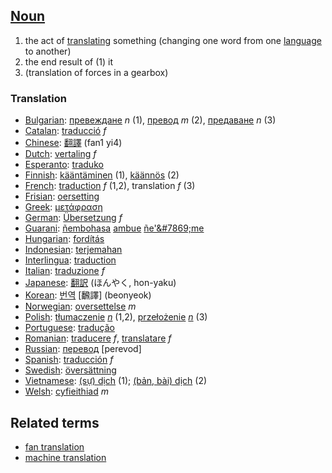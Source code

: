 == [[Noun]] == 
#the act of [[translate|translating]] something (changing one word from one [[language]] to another) 
#the end result of (1) it
#(translation of forces in a gearbox)

=== Translation ===
*[[Bulgarian]]: [[превеждане]] ''n'' (1), [[превод]] ''m'' (2), [[предаване]] ''n'' (3)
*[[Catalan]]: [[traducció]] ''f''
*[[Chinese]]: [[翻譯]] (fan1 yi4)
*[[Dutch]]: [[vertaling]] ''f''
*[[Esperanto]]: [[traduko]]
*[[Finnish]]: [[kääntäminen]] (1), [[käännös]] (2)
*[[French]]: [[traduction]] ''f'' (1,2), translation ''f'' (3)
*[[Frisian]]: [[oersetting]]
*[[Greek]]: [[μετάφραση]]
*[[German]]: [[Übersetzung]] ''f''
*[[Guarani]]: [[ñembohasa]] [[ambue]] [[ñe'&#7869;]]me
*[[Hungarian]]: [[fordítás]]
*[[Indonesian]]: [[terjemah|terjemahan]]
*[[Interlingua]]: [[traduction]]
*[[Italian]]: [[traduzione]] ''f''
*[[Japanese]]: [[翻訳]] (ほんやく, hon-yaku)
*[[Korean]]: [[번역]] [飜譯] (beonyeok)
*[[Norwegian]]: [[oversettelse]] ''m''
*[[Polish]]: [[tłumaczenie]] ''[[neuter|n]]'' (1,2), [[przełożenie]] ''[[neuter|n]]'' (3)
*[[Portuguese]]: [[tradução]]
*[[Romanian]]: [[traducere]] ''f'', [[translatare]] ''f''
*[[Russian]]: [[перевод]] [perevod]
*[[Spanish]]: [[traducción]] ''f''
*[[Swedish]]: [[översättning]]
*[[Vietnamese]]: [[dịch|(sự) dịch]] (1); [[dịch|(bản, bài) dịch]] (2)
*[[Welsh]]: [[cyfieithiad]] ''m''

== Related terms ==
*[[fan translation]]
*[[machine translation]]